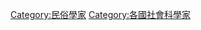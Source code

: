 {{Categories by country|nocat}}

[[Category:民俗學家|Category:民俗學家]]
[[Category:各國社會科學家|Category:各國社會科學家]]